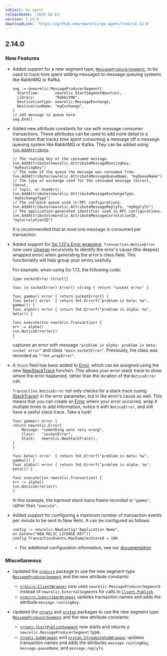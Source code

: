 ```yaml
---
subject: Go agent
releaseDate: '2019-10-14'
version: 2.14.0
downloadLink: 'https://github.com/newrelic/go-agent/tree/v2.14.0'
---
```


## 2.14.0

### New Features

* Added support for a new segment type, [`MessageProducerSegment`](https://godoc.org/github.com/newrelic/go-agent#MessageProducerSegment), to be used to track time spent adding messages to message queuing systems like RabbitMQ or Kafka.

  ```
  seg := &newrelic.MessageProducerSegment{
    StartTime:       newrelic.StartSegmentNow(txn),
    Library:         "RabbitMQ",
    DestinationType: newrelic.MessageExchange,
    DestinationName: "myExchange",
  }
  // add message to queue here
  seg.End()
  ```
* Added new attribute constants for use with message consumer transactions. These attributes can be used to add more detail to a transaction that tracks time spent consuming a message off a message queuing system like RabbitMQ or Kafka. They can be added using [`txn.AddAttribute`](https://godoc.org/github.com/newrelic/go-agent#Transaction).

  ```
  // The routing key of the consumed message.
  txn.AddAttribute(newrelic.AttributeMessageRoutingKey, "myRoutingKey")
  // The name of the queue the message was consumed from.
  txn.AddAttribute(newrelic.AttributeMessageQueueName, "myQueueName")
  // The type of exchange used for the consumed message (direct, fanout,
  // topic, or headers).
  txn.AddAttribute(newrelic.AttributeMessageExchangeType, "myExchangeType")
  // The callback queue used in RPC configurations.
  txn.AddAttribute(newrelic.AttributeMessageReplyTo, "myReplyTo")
  // The application-generated identifier used in RPC configurations.
  txn.AddAttribute(newrelic.AttributeMessageCorrelationID, "myCorrelationID")
  ```

  It is recommended that at most one message is consumed per transaction.
* Added support for [Go 1.13's Error wrapping](https://golang.org/doc/go1.13#error_wrapping). `Transaction.NoticeError` now uses [Unwrap](https://golang.org/pkg/errors/#Unwrap) recursively to identify the error's cause (the deepest wrapped error) when generating the error's class field. This functionality will help group your errors usefully.

  For example, when using Go 1.13, the following code:

  ```
  type socketError struct{}

  func (e socketError) Error() string { return "socket error" }

  func gamma() error { return socketError{} }
  func beta() error  { return fmt.Errorf("problem in beta: %w", gamma()) }
  func alpha() error { return fmt.Errorf("problem in alpha: %w", beta()) }

  func execute(txn newrelic.Transaction) {
  err := alpha()
  txn.NoticeError(err)
  }
  ```

  captures an error with message `"problem in alpha: problem in beta: socket error"` and class `"main.socketError"`. Previously, the class was recorded as `"*fmt.wrapError"`.
* A `Stack` field has been added to [Error](https://godoc.org/github.com/newrelic/go-agent#Error), which can be assigned using the new [NewStackTrace](https://godoc.org/github.com/newrelic/go-agent#NewStackTrace) function. This allows your error stack trace to show where the error happened, rather than the location of the `NoticeError` call.

  `Transaction.NoticeError` not only checks for a stack trace (using [StackTracer](https://godoc.org/github.com/newrelic/go-agent#StackTracer)) in the error parameter, but in the error's cause as well. This means that you can create an [Error](https://godoc.org/github.com/newrelic/go-agent#Error) where your error occurred, wrap it multiple times to add information, notice it with `NoticeError`, and still have a useful stack trace. Take a look!

  ```
  func gamma() error {
  return newrelic.Error{
      Message: "something went very wrong",
      Class:   "socketError",
      Stack:   newrelic.NewStackTrace(),
  }
  }

  func beta() error  { return fmt.Errorf("problem in beta: %w", gamma()) }
  func alpha() error { return fmt.Errorf("problem in alpha: %w", beta()) }

  func execute(txn newrelic.Transaction) {
  err := alpha()
  txn.NoticeError(err)
  }
  ```

  In this example, the topmost stack trace frame recorded is `"gamma"`, rather than `"execute"`.
* Added support for configuring a maximum number of transaction events per minute to be sent to New Relic. It can be configured as follows:

  ```
  config := newrelic.NewConfig("Application Name", os.Getenv("NEW_RELIC_LICENSE_KEY"))  
  config.TransactionEvents.MaxSamplesStored = 100
  ```

  * For additional configuration information, see our [documentation](https://docs.newrelic.com/docs/agents/go-agent/configuration/go-agent-configuration)

### Miscellaneous

* Updated the [`nrmicro`](https://godoc.org/github.com/newrelic/go-agent/_integrations/nrmicro) package to use the new segment type [`MessageProducerSegment`](https://godoc.org/github.com/newrelic/go-agent#MessageProducerSegment) and the new attribute constants:

  * [`nrmicro.ClientWrapper`](https://godoc.org/github.com/newrelic/go-agent/_integrations/nrmicro#ClientWrapper) now uses `newrelic.MessageProducerSegment`s instead of `newrelic.ExternalSegment`s for calls to [`Client.Publish`](https://godoc.org/github.com/micro/go-micro/client#Client).
  * [`nrmicro.SubscriberWrapper`](https://godoc.org/github.com/newrelic/go-agent/_integrations/nrmicro#SubscriberWrapper) updates transaction names and adds the attribute `message.routingKey`.
* Updated the [`nrnats`](https://godoc.org/github.com/newrelic/go-agent/_integrations/nrnats) and [`nrstan`](https://godoc.org/github.com/newrelic/go-agent/_integrations/nrstan) packages to use the new segment type [`MessageProducerSegment`](https://godoc.org/github.com/newrelic/go-agent#MessageProducerSegment) and the new attribute constants:

  * [`nrnats.StartPublishSegment`](https://godoc.org/github.com/newrelic/go-agent/_integrations/nrnats#StartPublishSegment) now starts and returns a `newrelic.MessageProducerSegment` type.
  * [`nrnats.SubWrapper`](https://godoc.org/github.com/newrelic/go-agent/_integrations/nrnats#SubWrapper) and [`nrstan.StreamingSubWrapper`](https://godoc.org/github.com/newrelic/go-agent/_integrations/nrstan#StreamingSubWrapper) updates transaction names and adds the attributes `message.routingKey`, `message.queueName`, and `message.replyTo`.
